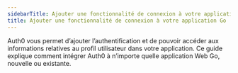 ```yaml
---
sidebarTitle: Ajouter une fonctionnalité de connexion à votre application Go
title: Ajouter une fonctionnalité de connexion à votre application Go
---
```


Auth0 vous permet d’ajouter l’authentification et de pouvoir accéder aux informations relatives au profil utilisateur dans votre application. Ce guide explique comment intégrer Auth0 à n’importe quelle application Web Go, nouvelle ou existante.